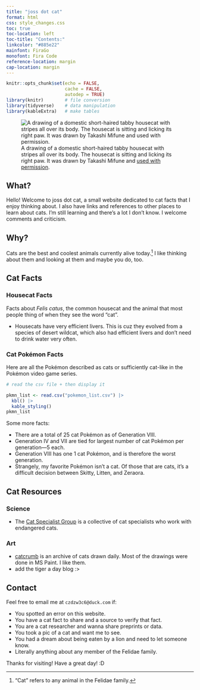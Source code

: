 ```yaml
---
title: "joss dot cat"
format: html
css: style_changes.css
toc: true
toc-location: left
toc-title: "Contents:"
linkcolor: "#885e22"
mainfont: FiraGo
monofont: Fira Code
reference-location: margin
cap-location: margin
---
```


```r
knitr::opts_chunk$set(echo = FALSE,
                      cache = FALSE,
                      autodep = TRUE)
library(knitr)        # file conversion
library(tidyverse)    # data manipulation
library(kableExtra)   # make tables
```

![A drawing of a domestic short-haired tabby housecat with stripes all over its body. The housecat is sitting and licking its right paw. It was drawn by Takashi Mifune and [used with permission](https://www.irasutoya.com/p/terms.html).](cat_irasutoya.png)

## What?

Hello! Welcome to joss dot cat, a small website dedicated to cat facts that I enjoy thinking about. I also have links and references to other places to learn about cats. I'm still learning and there's a lot I don't know. I welcome comments and criticism.


## Why?

Cats are the best and coolest animals currently alive today.^["Cat" refers to any animal in the Felidae family.] I like thinking about them and looking at them and maybe you do, too.


## Cat Facts

### Housecat Facts

Facts about _Felis catus_, the common housecat and the animal that most people thing of when they see the word "cat".

- Housecats have very efficient livers. This is cuz they evolved from a species of desert wildcat, which also had efficient livers and don't need to drink water very often.

<!-- ### Amur Tiger Facts

Facts about a group of animals within _Panthera tigris altaica_. Amur tigers are highly endangered. -->

### Cat Pokémon Facts

Here are all the Pokémon described as cats or sufficiently cat-like in the Pokémon video game series.

:::{.column-page-inset-right}
```r
# read the csv file + then display it

pkmn_list <- read.csv("pokemon_list.csv") |>
  kbl() |>
  kable_styling()
pkmn_list
```
:::

Some more facts:

- There are a total of 25 cat Pokémon as of Generation VIII.
- Generation IV and VII are tied for largest number of cat Pokémon per generation---5 each.
- Generation VIII has one 1 cat Pokémon, and is therefore the worst generation.
- Strangely, my favorite Pokémon isn't a cat. Of those that are cats, it's a difficult decision between Skitty, Litten, and Zeraora. 


## Cat Resources

### Science

- The [Cat Specialist Group](http://www.catsg.org/) is a collective of cat specialists who work with endangered cats.

### Art

- [catcrumb](https://catcrumb.tumblr.com/) is an archive of cats drawn daily. Most of the drawings were done in MS Paint. I like them.
- add the tiger a day blog :>


## Contact

Feel free to email me at `czdzw3c6@duck.com` if:

- You spotted an error on this website.
- You have a cat fact to share and a source to verify that fact.
- You are a cat researcher and wanna share preprints or data.
- You took a pic of a cat and want me to see.
- You had a dream about being eaten by a lion and need to let someone know.
- Literally anything about any member of the Felidae family.

Thanks for visiting! Have a great day! :D
